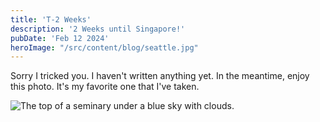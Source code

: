 ```yaml
---
title: 'T-2 Weeks'
description: '2 Weeks until Singapore!'
pubDate: 'Feb 12 2024'
heroImage: "/src/content/blog/seattle.jpg"
---
```


Sorry I tricked you. I haven't written anything yet. In the meantime, enjoy this photo. It's my favorite one that I've taken.

<Image src={seminary} alt="The top of a seminary under a blue sky with clouds."/>